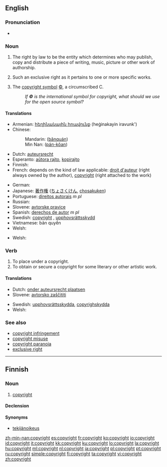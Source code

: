 ==English==
{{wikipedia}}

{{rank|remember|fair|blood|526|copyright|4|late|bed}}

===Pronunciation===
* {{audio|en-us-copyright.ogg|Audio (US)}}

===Noun===
{{en-noun|-|s}}

# {{uncountable}} The right by law to be the entity which determines who may publish, copy and distribute a piece of writing, music, picture or other work of authorship.
# {{countable}} Such an exclusive right as it pertains to one or more specific works.
# {{countable}} The [[copyright symbol]] [[©]], a circumscribed C.
#: ''If '''©''' is the international symbol for copyright, what should we use for the open source symbol?''

====Translations====

{{trans-top|right to publish}}
* Armenian: [[հեղինակային իրավունք]] (heġinakayin iravunk')
* Chinese:
*: Mandarin: {{zh-ts|版權|版权}} ([[bǎnquán]])
*: Min Nan: {{zh-ts|版權|版权}} ([[pán-kôan]])
* Dutch: [[auteursrecht]] {{n}}
* Esperanto: [[aŭtora rajto]], [[kopirajto]]
* Finnish: {{t+|fi|tekijänoikeus}}
* French: depends on the kind of law applicable: [[droit d'auteur]] {{m}} (right always owned by the author), [[copyright]] {{m}} (right attached to the work)
{{trans-mid}}
* German: {{t+|de|Urheberrecht|n}}
* Japanese: [[著作権]] ([[ちょさくけん]], [[chosakuken]])
* Portuguese: [[direitos autorais]] ''m pl''
* Russian: {{t-|ru|авторское право|n|tr=ávtorskoje pravo|sc=Cyrl}}
* Slovene: [[avtorske pravice]] {{f|p}}
* Spanish: [[derechos de autor]] ''m pl''
* Swedish: [[copyright#Swedish|copyright]] {{c}}, [[upphovsrättsskydd]] {{n}}
* Vietnamese: bản quyền
* Welsh: {{t|cy|hawlfraint|f|xs=Welsh}}
{{trans-bottom}}

{{trans-top|symbol ©}}
* Welsh: {{t|cy|symbol hawlfraint|f|xs=Welsh}}
{{trans-mid}}
{{trans-bottom}}

===Verb===
{{en-verb}}

# To place under a copyright.
# To obtain or secure a copyright for some literary or other artistic work.

====Translations====

{{trans-top|place under a copyright}}
* Dutch: [[onder auteursrecht plaatsen]]
* Slovene: [[avtorsko zaščititi]]
{{trans-mid}}
* Swedish: [[upphovsrättsskydda]], [[copyrighskydda]]
* Welsh: {{t|cy|hawlfreintio|xs=Welsh}}
{{trans-bottom}}

{{trans-top|obtain a copyright}}
{{trans-mid}}
{{trans-bottom}}

===See also===
* [[copyright infringement]]
* [[copyright misuse]]
* [[copyright paranoia]]
* [[exclusive right]]

----

==Finnish==

===Noun===
{{infl|fi|noun}}

# [[#English|copyright]]

====Declension====
{{fi-decl-risti|copyright}}

====Synonyms====
* [[tekijänoikeus]]

[[zh-min-nan:copyright]]
[[es:copyright]]
[[fr:copyright]]
[[ko:copyright]]
[[io:copyright]]
[[id:copyright]]
[[it:copyright]]
[[kk:copyright]]
[[ku:copyright]]
[[lo:copyright]]
[[la:copyright]]
[[hu:copyright]]
[[ml:copyright]]
[[nl:copyright]]
[[ja:copyright]]
[[pl:copyright]]
[[pt:copyright]]
[[ru:copyright]]
[[simple:copyright]]
[[fi:copyright]]
[[ta:copyright]]
[[vi:copyright]]
[[zh:copyright]]